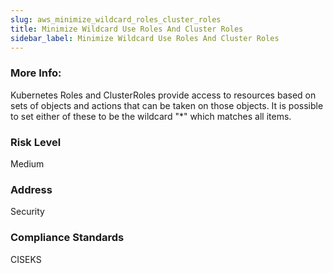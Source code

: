 ```yaml
---
slug: aws_minimize_wildcard_roles_cluster_roles
title: Minimize Wildcard Use Roles And Cluster Roles
sidebar_label: Minimize Wildcard Use Roles And Cluster Roles
---
```


### More Info:

Kubernetes Roles and ClusterRoles provide access to resources based on sets of objects and actions that can be taken on those objects. It is possible to set either of these to be the wildcard "*" which matches all items.

### Risk Level

Medium

### Address

Security

### Compliance Standards

CISEKS


